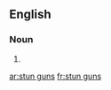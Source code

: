 ==English==

===Noun===
{{head|en|noun plural form|head=[[stun]] [[gun]]s}}

# {{plural of|stun gun|lang=en}}

[[ar:stun guns]]
[[fr:stun guns]]